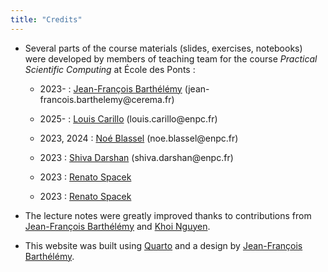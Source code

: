 ```yaml
---
title: "Credits"
---
```


- Several parts of the course materials (slides, exercises, notebooks) were developed by members of teaching team for the course *Practical Scientific Computing* at École des Ponts :

    + 2023- : [Jean-François Barthélémy](https://jfbarthelemy.github.io/) (jean-francois.barthelemy@cerema.fr)

    + 2025- : [Louis Carillo](https://louiscarillo.github.io/) (louis.carillo@enpc.fr)

    + 2023, 2024 : [Noé Blassel](https://noeblassel.github.io/) (noe.blassel@enpc.fr)

    + 2023 : [Shiva Darshan](https://shiva-darshan.github.io/) (shiva.darshan@enpc.fr)

    + 2023 : [Renato Spacek](https://fr.linkedin.com/in/renatospacek)

    + 2023 : [Renato Spacek](https://fr.linkedin.com/in/renatospacek)

- The lecture notes were greatly improved thanks to contributions from [Jean-François Barthélémy](https://jfbarthelemy.github.io/) and [Khoi Nguyen](https://www.linkedin.com/in/binh-khoi-nguyen/?originalSubdomain=be).

- This website was built using [Quarto](https://quarto.org/docs/websites)
  and a design by [Jean-François Barthélémy](https://jfbarthelemy.github.io/).
